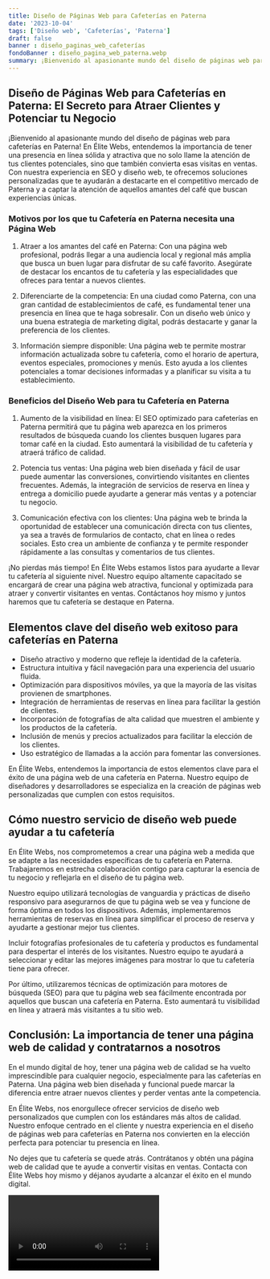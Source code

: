 ```yaml
---
title: Diseño de Páginas Web para Cafeterías en Paterna
date: '2023-10-04'
tags: ['Diseño web', 'Cafeterías', 'Paterna']
draft: false
banner : diseño_paginas_web_cafeterías
fondoBanner : diseño_pagina_web_paterna.webp
summary: ¡Bienvenido al apasionante mundo del diseño de páginas web para cafeterías en Paterna! En Élite Webs, entendemos la importancia de tener una presencia en línea sólida y atractiva que no solo llame la atención de tus clientes potenciales, sino que también convierta esas visitas en ventas. Con nuestra experiencia en SEO y diseño web, te ofrecemos soluciones personalizadas que te ayudarán a destacarte en el competitivo mercado de Paterna y a captar la atención de aquellos amantes del café que buscan experiencias únicas.
---
```


## Diseño de Páginas Web para Cafeterías en Paterna: El Secreto para Atraer Clientes y Potenciar tu Negocio

¡Bienvenido al apasionante mundo del diseño de páginas web para cafeterías en Paterna! En Élite Webs, entendemos la importancia de tener una presencia en línea sólida y atractiva que no solo llame la atención de tus clientes potenciales, sino que también convierta esas visitas en ventas. Con nuestra experiencia en SEO y diseño web, te ofrecemos soluciones personalizadas que te ayudarán a destacarte en el competitivo mercado de Paterna y a captar la atención de aquellos amantes del café que buscan experiencias únicas.

### Motivos por los que tu Cafetería en Paterna necesita una Página Web

1. Atraer a los amantes del café en Paterna: Con una página web profesional, podrás llegar a una audiencia local y regional más amplia que busca un buen lugar para disfrutar de su café favorito. Asegúrate de destacar los encantos de tu cafetería y las especialidades que ofreces para tentar a nuevos clientes.

2. Diferenciarte de la competencia: En una ciudad como Paterna, con una gran cantidad de establecimientos de café, es fundamental tener una presencia en línea que te haga sobresalir. Con un diseño web único y una buena estrategia de marketing digital, podrás destacarte y ganar la preferencia de los clientes.

3. Información siempre disponible: Una página web te permite mostrar información actualizada sobre tu cafetería, como el horario de apertura, eventos especiales, promociones y menús. Esto ayuda a los clientes potenciales a tomar decisiones informadas y a planificar su visita a tu establecimiento.

### Beneficios del Diseño Web para tu Cafetería en Paterna

1. Aumento de la visibilidad en línea: El SEO optimizado para cafeterías en Paterna permitirá que tu página web aparezca en los primeros resultados de búsqueda cuando los clientes busquen lugares para tomar café en la ciudad. Esto aumentará la visibilidad de tu cafetería y atraerá tráfico de calidad.

2. Potencia tus ventas: Una página web bien diseñada y fácil de usar puede aumentar las conversiones, convirtiendo visitantes en clientes frecuentes. Además, la integración de servicios de reserva en línea y entrega a domicilio puede ayudarte a generar más ventas y a potenciar tu negocio.

3. Comunicación efectiva con los clientes: Una página web te brinda la oportunidad de establecer una comunicación directa con tus clientes, ya sea a través de formularios de contacto, chat en línea o redes sociales. Esto crea un ambiente de confianza y te permite responder rápidamente a las consultas y comentarios de tus clientes.

¡No pierdas más tiempo! En Élite Webs estamos listos para ayudarte a llevar tu cafetería al siguiente nivel. Nuestro equipo altamente capacitado se encargará de crear una página web atractiva, funcional y optimizada para atraer y convertir visitantes en ventas. Contáctanos hoy mismo y juntos haremos que tu cafetería se destaque en Paterna.

<GifSeo />

<Cta />

## Elementos clave del diseño web exitoso para cafeterías en Paterna

- Diseño atractivo y moderno que refleje la identidad de la cafetería.
- Estructura intuitiva y fácil navegación para una experiencia del usuario fluida.
- Optimización para dispositivos móviles, ya que la mayoría de las visitas provienen de smartphones.
- Integración de herramientas de reservas en línea para facilitar la gestión de clientes.
- Incorporación de fotografías de alta calidad que muestren el ambiente y los productos de la cafetería.
- Inclusión de menús y precios actualizados para facilitar la elección de los clientes.
- Uso estratégico de llamadas a la acción para fomentar las conversiones.

En Élite Webs, entendemos la importancia de estos elementos clave para el éxito de una página web de una cafetería en Paterna. Nuestro equipo de diseñadores y desarrolladores se especializa en la creación de páginas web personalizadas que cumplen con estos requisitos. 

## Cómo nuestro servicio de diseño web puede ayudar a tu cafetería

En Élite Webs, nos comprometemos a crear una página web a medida que se adapte a las necesidades específicas de tu cafetería en Paterna. Trabajaremos en estrecha colaboración contigo para capturar la esencia de tu negocio y reflejarla en el diseño de tu página web.

Nuestro equipo utilizará tecnologías de vanguardia y prácticas de diseño responsivo para asegurarnos de que tu página web se vea y funcione de forma óptima en todos los dispositivos. Además, implementaremos herramientas de reservas en línea para simplificar el proceso de reserva y ayudarte a gestionar mejor tus clientes.

Incluir fotografías profesionales de tu cafetería y productos es fundamental para despertar el interés de los visitantes. Nuestro equipo te ayudará a seleccionar y editar las mejores imágenes para mostrar lo que tu cafetería tiene para ofrecer.

Por último, utilizaremos técnicas de optimización para motores de búsqueda (SEO) para que tu página web sea fácilmente encontrada por aquellos que buscan una cafetería en Paterna. Esto aumentará tu visibilidad en línea y atraerá más visitantes a tu sitio web.

## Conclusión: La importancia de tener una página web de calidad y contratarnos a nosotros

En el mundo digital de hoy, tener una página web de calidad se ha vuelto imprescindible para cualquier negocio, especialmente para las cafeterías en Paterna. Una página web bien diseñada y funcional puede marcar la diferencia entre atraer nuevos clientes y perder ventas ante la competencia.

En Élite Webs, nos enorgullece ofrecer servicios de diseño web personalizados que cumplen con los estándares más altos de calidad. Nuestro enfoque centrado en el cliente y nuestra experiencia en el diseño de páginas web para cafeterías en Paterna nos convierten en la elección perfecta para potenciar tu presencia en línea.

No dejes que tu cafetería se quede atrás. Contrátanos y obtén una página web de calidad que te ayude a convertir visitas en ventas. Contacta con Élite Webs hoy mismo y déjanos ayudarte a alcanzar el éxito en el mundo digital.

<Video />

<CtaBot job='Cafeterías' city='Paterna'/>

<Gmaps query='Paterna+españa+maps' />